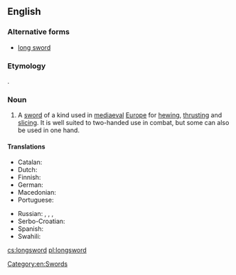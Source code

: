 ==English==
{{wikipedia}}

===Alternative forms===
* [[long sword]]

===Etymology===
{{calque|long|sword|etyl term=Langschwert|etyl lang=de|lang=en}}.

===Noun===
{{en-noun}}

# A [[sword]] of a kind used in [[mediaeval]] [[Europe]] for [[hewing]], [[thrusting]] and [[slicing]]. It is well suited to two-handed use in combat, but some can also be used in one hand.

====Translations====
{{trans-top|a kind of sword}}
* Catalan: {{t|ca|espasa llarga|f}}
* Dutch: {{t|nl|grootzwaard|n}}
* Finnish: {{t|fi|pitkämiekka}}
* German: {{t|de|Langschwert|n}}
* Macedonian: {{t|mk|долг меч|m|tr=dolg meč}}
* Portuguese: {{t+|pt|montante|f}}
{{trans-mid}}
* Russian: {{t|ru|полутора́ручный меч|m|sc=Cyrl}}, {{t+|ru|баста́рд|m|sc=Cyrl}}, {{t|ru|дли́нный меч|m|sc=Cyrl}}, {{t|ru|боево́й меч|m|sc=Cyrl}}
* Serbo-Croatian: {{t|sh|дуги мач|sc=Cyrl}}
* Spanish: {{t|es|espada larga|f}}
* Swahili: {{t|sw|upanga mrefu}}
{{trans-bottom}}

[[Category:en:Swords]]

[[cs:longsword]]
[[pl:longsword]]